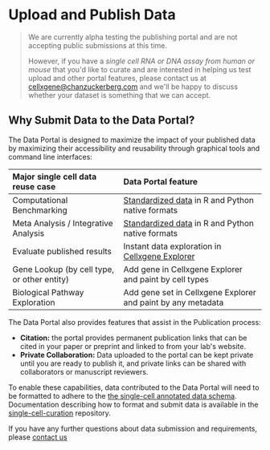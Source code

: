 # Upload and Publish Data

> We are currently alpha testing the publishing portal and are not accepting public submissions at this time.
>
> However, if you have a _single cell RNA or DNA assay from human or mouse_ that you'd like to curate and are interested in helping us test upload and other portal features, please contact us at [cellxgene@chanzuckerberg.com](mailto:cellxgene@chanzuckerberg.com) and we'll be happy to discuss whether your dataset is something that we can accept.

## Why Submit Data to the Data Portal?

The Data Portal is designed to maximize the impact of your published data by maximizing their accessibility and reusability through graphical tools and command line interfaces:

| Major single cell data reuse case | Data Portal feature |
| :--- | :--- |
| Computational Benchmarking | [Standardized data](data-portal.md#downloading-data) in R and Python native formats |
| Meta Analysis / Integrative Analysis | [Standardized data](data-portal.md#downloading-data) in R and Python native formats |
| Evaluate published results | Instant data exploration in [Cellxgene Explorer](../explore-data/explorer-tutorials.md) |
| Gene Lookup \(by cell type, or other entity\) | Add gene in Cellxgene Explorer and paint by cell types |
| Biological Pathway Exploration | Add gene set in Cellxgene Explorer and paint by any metadata |

The Data Portal also provides features that assist in the Publication process:

* **Citation:** the portal provides permanent publication links that can be cited in your paper or preprint and linked to from your lab's website. 
* **Private Collaboration:** Data uploaded to the portal can be kept private until you are ready to publish it, and private links can be shared with collaborators or manuscript reviewers.

To enable these capabilities, data contributed to the Data Portal will need to be formatted to adhere to the [the single-cell annotated data schema](https://github.com/chanzuckerberg/single-cell-curation/blob/main/schema/2.0.0/corpora_schema.md). Documentation describing how to format and submit data is available in the [single-cell-curation](https://github.com/chanzuckerberg/single-cell-curation) repository.

If you have any further questions about data submission and requirements, please [contact us](../contact-us.md)

